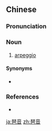 ==Chinese==
{{zh-forms}}

===Pronunciation===
{{zh-pron
|m=páyīn
|c=paa4 jam1
|cat=n
}}

===Noun===
{{zh-noun}}

# {{lb|zh|music}} [[arpeggio]]

====Synonyms====
* {{zh-l|琵音}}

===References===
* {{pedialite|琶音|lang=zh}}

[[ja:琶音]]
[[zh:琶音]]